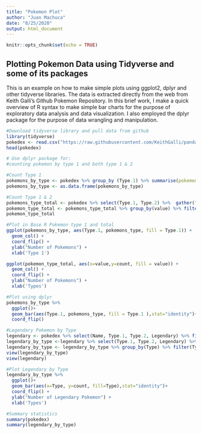 ---
title: "Pokemon Plot"
author: "Juan Machuca"
date: "8/25/2020"
output: html_document
---

```{r setup, include=FALSE}
knitr::opts_chunk$set(echo = TRUE)
```

## Plotting Pokemon Data using Tidyverse and some of its packages 

This is an example on how to make simple plots using ggplot2, dplyr and other tidyverse libraries. The data is extracted directly from the web from Keith Galli's Github Pokemon Repository. In this brief work, I make a quick overview of R syntax to make simple bar charts for the purpose of exploratory data analysis and data visualization. I also employed the dplyr package for the purpose of data wrangling and manipulation. 

```{r}

#Download tidyverse library and pull data from github
library(tidyverse)
pokedex <- read.csv("https://raw.githubusercontent.com/KeithGalli/pandas/master/pokemon_data.csv")
head(pokedex)

# Use dplyr package for: 
#counting pokemon by type 1 and both type 1 & 2

#Count Type 1
pokemons_by_type <- pokedex %>% group_by (Type.1) %>% summarise(pokemons_type=n())%>% arrange(desc(pokemons_type))
pokemons_by_type <- as.data.frame(pokemons_by_type)

#Count Type 1 & 2
pokemons_type_total <- pokedex %>% select(Type.1, Type.2) %>%  gather("Types")
pokemon_type_total <- pokemons_type_total %>% group_by(value) %>% filter(value != "") %>% summarise(count=n())%>% arrange(desc(count))
pokemon_type_total

#Plot in Base R Pokemon type 1 and total 
ggplot(pokemons_by_type, aes(Type.1, pokemons_type, fill = Type.1)) + 
  geom_col() + 
  coord_flip() +
  ylab("Number of Pokemons") +
  xlab('Type 1')

ggplot(pokemon_type_total, aes(x=value,y=count, fill = value)) + 
  geom_col() + 
  coord_flip() +
  ylab("Number of Pokemons") +
  xlab('Types')

#Plot using dplyr
pokemons_by_type %>%
  ggplot()+
  geom_bar(aes(Type.1, pokemons_type, fill = Type.1 ),stat="identity")+
  coord_flip()

#Legendary Pokemon by Type
legendary <- pokedex %>% select(Name, Type.1, Type.2, Legendary) %>% filter(Legendary==TRUE) 
legendary_by_type <-legendary %>% select(Type.1, Type.2, Legendary) %>% gather('Legendary', 'Type')
legendary_by_type <- legendary_by_type %>% group_by(Type) %>% filter(Type!= "") %>% summarise(count=n())%>% arrange(desc(Type))
view(legendary_by_type)
view(legendary)

#Plot Legendary by Type
legendary_by_type %>%
  ggplot()+
  geom_bar(aes(x=Type, y=count, fill=Type),stat="identity")+ 
  coord_flip() +
  ylab("Number of Legendary Pokemon") +
  xlab('Types')

#Summary statistics 
summary(pokedex)
summary(legendary_by_type)

```


